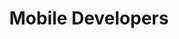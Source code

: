 ---
title: Mobile Developers
description: How can mobile developers make the most out of Treblle.
---